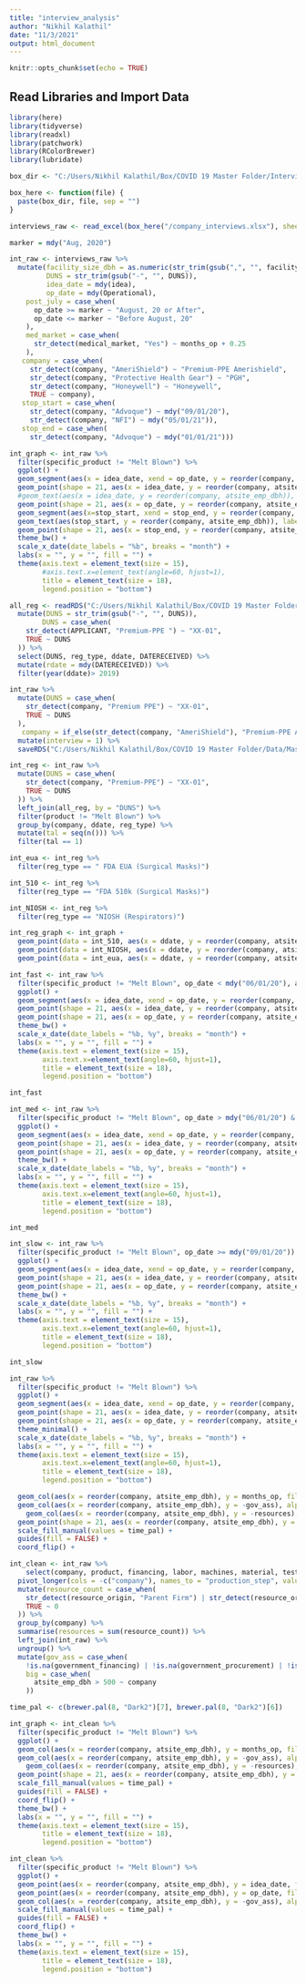 ```yaml
---
title: "interview_analysis"
author: "Nikhil Kalathil"
date: "11/3/2021"
output: html_document
---
```


```r
knitr::opts_chunk$set(echo = TRUE)
```

## Read Libraries and Import Data

```r
library(here)
library(tidyverse)
library(readxl)
library(patchwork)
library(RColorBrewer)
library(lubridate)
```

```r
box_dir <- "C:/Users/Nikhil Kalathil/Box/COVID 19 Master Folder/Interviews/NK Interview Recordings"

box_here <- function(file) {
  paste(box_dir, file, sep = "")
}
```

```r
interviews_raw <- read_excel(box_here("/company_interviews.xlsx"), sheet = "Sheet2")
```

```r
marker = mdy("Aug, 2020")
```

```r
int_raw <- interviews_raw %>% 
  mutate(facility_size_dbh = as.numeric(str_trim(gsub(",", "", facility_size_dbh))),
         DUNS = str_trim(gsub("-", "", DUNS)),
         idea_date = mdy(idea), 
         op_date = mdy(Operational), 
    post_july = case_when(
      op_date >= marker ~ "August, 20 or After", 
      op_date <= marker ~ "Before August, 20"
    ), 
    med_market = case_when(
      str_detect(medical_market, "Yes") ~ months_op + 0.25
    ), 
   company = case_when(
     str_detect(company, "AmeriShield") ~ "Premium-PPE Amerishield",
     str_detect(company, "Protective Health Gear") ~ "PGH",
     str_detect(company, "Honeywell") ~ "Honeywell",
     TRUE ~ company), 
   stop_start = case_when(
     str_detect(company, "Advoque") ~ mdy("09/01/20"), 
     str_detect(company, "NFI") ~ mdy("05/01/21")), 
   stop_end = case_when(
     str_detect(company, "Advoque") ~ mdy("01/01/21")))
```


```r
int_graph <- int_raw %>% 
  filter(specific_product != "Melt Blown") %>% 
  ggplot() +
  geom_segment(aes(x = idea_date, xend = op_date, y = reorder(company, atsite_emp_dbh), yend = reorder(company, atsite_emp_dbh)), linetype = 2) + 
  geom_point(shape = 21, aes(x = idea_date, y = reorder(company, atsite_emp_dbh) ), size = 2, alpha = 0.5, fill = brewer.pal(8, "Set2")[1]) + 
  #geom_text(aes(x = idea_date, y = reorder(company, atsite_emp_dbh)), label = "Idea",  size = 4, color = "Black") + 
  geom_point(shape = 21, aes(x = op_date, y = reorder(company, atsite_emp_dbh)), size = 4, fill = brewer.pal(8, "Set2")[1]) + 
  geom_segment(aes(x=stop_start, xend = stop_end, y = reorder(company, atsite_emp_dbh), yend = reorder(company, atsite_emp_dbh)), size = 3, color = "Dark Red", alpha = 0.4) + 
  geom_text(aes(stop_start, y = reorder(company, atsite_emp_dbh)), label = "X", color = "Dark Red", fontface = "bold", size = 3, vjust = 0.19) + 
  geom_point(shape = 21, aes(x = stop_end, y = reorder(company, atsite_emp_dbh)), size = 4, fill = brewer.pal(8, "Set2")[1]) + 
  theme_bw() + 
  scale_x_date(date_labels = "%b", breaks = "month") + 
  labs(x = "", y = "", fill = "") + 
  theme(axis.text = element_text(size = 15), 
        #axis.text.x=element_text(angle=60, hjust=1),
        title = element_text(size = 18), 
        legend.position = "bottom") 
```




```r
all_reg <- readRDS("C:/Users/Nikhil Kalathil/Box/COVID 19 Master Folder/Data/Masks/FDA/all_reg.RDS") %>% 
  mutate(DUNS = str_trim(gsub("-", "", DUNS)),
        DUNS = case_when(
    str_detect(APPLICANT, "Premium-PPE ") ~ "XX-01", 
    TRUE ~ DUNS
  )) %>% 
  select(DUNS, reg_type, ddate, DATERECEIVED) %>% 
  mutate(rdate = mdy(DATERECEIVED)) %>% 
  filter(year(ddate)> 2019)
```

```r
int_raw %>% 
  mutate(DUNS = case_when(
    str_detect(company, "Premium PPE") ~ "XX-01", 
    TRUE ~ DUNS
  ), 
   company = if_else(str_detect(company, "AmeriShield"), "Premium-PPE Amerishield", company)) %>% 
  mutate(interview = 1) %>% 
  saveRDS("C:/Users/Nikhil Kalathil/Box/COVID 19 Master Folder/Data/Masks/interviews.RDS")
```

```r
int_reg <- int_raw %>% 
  mutate(DUNS = case_when(
    str_detect(company, "Premium-PPE") ~ "XX-01", 
    TRUE ~ DUNS
  )) %>% 
  left_join(all_reg, by = "DUNS") %>% 
  filter(product != "Melt Blown") %>% 
  group_by(company, ddate, reg_type) %>% 
  mutate(tal = seq(n())) %>% 
  filter(tal == 1)
```

```r
int_eua <- int_reg %>% 
  filter(reg_type == " FDA EUA (Surgical Masks)") 

int_510 <- int_reg %>% 
  filter(reg_type == "FDA 510k (Surgical Masks)")

int_NIOSH <- int_reg %>% 
  filter(reg_type == "NIOSH (Respirators)")
```


```r
int_reg_graph <- int_graph + 
  geom_point(data = int_510, aes(x = ddate, y = reorder(company, atsite_emp_dbh)), shape = 22, color = "black", size = 5, fill = brewer.pal(9, "Purples")[3]) + 
  geom_point(data = int_NIOSH, aes(x = ddate, y = reorder(company, atsite_emp_dbh)), shape = 22, size = 5, fill = brewer.pal(9, "Purples")[6]) + 
  geom_point(data = int_eua, aes(x = ddate, y = reorder(company, atsite_emp_dbh)), shape = 22, size = 4, fill = brewer.pal(9, "Purples")[3], alpha = 0.6)
```

```r
int_fast <- int_raw %>% 
  filter(specific_product != "Melt Blown", op_date < mdy("06/01/20"), atsite_emp_dbh < 500) %>% 
  ggplot() +
  geom_segment(aes(x = idea_date, xend = op_date, y = reorder(company, atsite_emp_dbh), yend = reorder(company, atsite_emp_dbh)), linetype = 2) + 
  geom_point(shape = 21, aes(x = idea_date, y = reorder(company, atsite_emp_dbh) ), size = 2, alpha = 0.5, fill = brewer.pal(8, "Set2")[1]) + 
  geom_point(shape = 21, aes(x = op_date, y = reorder(company, atsite_emp_dbh)), size = 4, fill = brewer.pal(8, "Set2")[1]) + 
  theme_bw() + 
  scale_x_date(date_labels = "%b, %y", breaks = "month") + 
  labs(x = "", y = "", fill = "") + 
  theme(axis.text = element_text(size = 15), 
        axis.text.x=element_text(angle=60, hjust=1),
        title = element_text(size = 18), 
        legend.position = "bottom") 

int_fast
```

```r
int_med <- int_raw %>% 
  filter(specific_product != "Melt Blown", op_date > mdy("06/01/20") & op_date < mdy("09/01/20")) %>% 
  ggplot() +
  geom_segment(aes(x = idea_date, xend = op_date, y = reorder(company, atsite_emp_dbh), yend = reorder(company, atsite_emp_dbh)), linetype = 2) + 
  geom_point(shape = 21, aes(x = idea_date, y = reorder(company, atsite_emp_dbh) ), size = 2, alpha = 0.5, fill = brewer.pal(8, "Set2")[1]) + 
  geom_point(shape = 21, aes(x = op_date, y = reorder(company, atsite_emp_dbh)), size = 4, fill = brewer.pal(8, "Set2")[1]) + 
  theme_bw() + 
  scale_x_date(date_labels = "%b, %y", breaks = "month") + 
  labs(x = "", y = "", fill = "") + 
  theme(axis.text = element_text(size = 15), 
        axis.text.x=element_text(angle=60, hjust=1),
        title = element_text(size = 18), 
        legend.position = "bottom") 

int_med
```

```r
int_slow <- int_raw %>% 
  filter(specific_product != "Melt Blown", op_date >= mdy("09/01/20")) %>% 
  ggplot() +
  geom_segment(aes(x = idea_date, xend = op_date, y = reorder(company, atsite_emp_dbh), yend = reorder(company, atsite_emp_dbh)), linetype = 2) + 
  geom_point(shape = 21, aes(x = idea_date, y = reorder(company, atsite_emp_dbh) ), size = 2, alpha = 0.5, fill = brewer.pal(8, "Set2")[1]) + 
  geom_point(shape = 21, aes(x = op_date, y = reorder(company, atsite_emp_dbh)), size = 4, fill = brewer.pal(8, "Set2")[1]) + 
  theme_bw() + 
  scale_x_date(date_labels = "%b, %y", breaks = "month") + 
  labs(x = "", y = "", fill = "") + 
  theme(axis.text = element_text(size = 15), 
        axis.text.x=element_text(angle=60, hjust=1),
        title = element_text(size = 18), 
        legend.position = "bottom") 

int_slow
```
```r
int_raw %>% 
  filter(specific_product != "Melt Blown") %>% 
  ggplot() +
  geom_segment(aes(x = idea_date, xend = op_date, y = reorder(company, atsite_emp_dbh), yend = reorder(company, atsite_emp_dbh)), linetype = 2) + 
  geom_point(shape = 21, aes(x = idea_date, y = reorder(company, atsite_emp_dbh) ), size = 2, alpha = 0.5, fill = brewer.pal(8, "Set2")[1]) + 
  geom_point(shape = 21, aes(x = op_date, y = reorder(company, atsite_emp_dbh)), size = 4, fill = brewer.pal(8, "Set2")[1]) + 
  theme_minimal() + 
  scale_x_date(date_labels = "%b, %y", breaks = "month") + 
  labs(x = "", y = "", fill = "") + 
  theme(axis.text = element_text(size = 15), 
        axis.text.x=element_text(angle=60, hjust=1),
        title = element_text(size = 18), 
        legend.position = "bottom") 
```


```r

  geom_col(aes(x = reorder(company, atsite_emp_dbh), y = months_op, fill = post_july)) +
  geom_col(aes(x = reorder(company, atsite_emp_dbh), y = -gov_ass), alpha = 0.5, fill = "Purple", size = 5) +
    geom_col(aes(x = reorder(company, atsite_emp_dbh), y = -resources), fill = brewer.pal(3, "Greys")[2]) +
  geom_point(shape = 21, aes(x = reorder(company, atsite_emp_dbh), y = med_market), fill = brewer.pal(9, "Dark2")[1], size = 5, alpha = 0.7) +
  scale_fill_manual(values = time_pal) +
  guides(fill = FALSE) + 
  coord_flip() + 
```


```r
int_clean <- int_raw %>% 
    select(company, product, financing, labor, machines, material, testing, quality_control) %>% 
  pivot_longer(cols = -c("company"), names_to = "production_step", values_to = "resource_origin") %>% 
  mutate(resource_count = case_when(
    str_detect(resource_origin, "Parent Firm") | str_detect(resource_origin, "External Partnership") | str_detect(resource_origin, "Relationship") ~ 1, 
    TRUE ~ 0
  )) %>% 
  group_by(company) %>% 
  summarise(resources = sum(resource_count)) %>% 
  left_join(int_raw) %>% 
  ungroup() %>%
  mutate(gov_ass = case_when(
    !is.na(government_financing) | !is.na(government_procurement) | !is.na(government_credits) ~ resources + 0.5), 
    big = case_when(
      atsite_emp_dbh > 500 ~ company
    ))
```
```r
time_pal <- c(brewer.pal(8, "Dark2")[7], brewer.pal(8, "Dark2")[6])
```

```r
int_graph <- int_clean %>% 
  filter(specific_product != "Melt Blown") %>% 
  ggplot() + 
  geom_col(aes(x = reorder(company, atsite_emp_dbh), y = months_op, fill = post_july)) +
  geom_col(aes(x = reorder(company, atsite_emp_dbh), y = -gov_ass), alpha = 0.5, fill = "Purple", size = 5) +
    geom_col(aes(x = reorder(company, atsite_emp_dbh), y = -resources), fill = brewer.pal(3, "Greys")[2]) +
  geom_point(shape = 21, aes(x = reorder(company, atsite_emp_dbh), y = med_market), fill = brewer.pal(9, "Dark2")[1], size = 5, alpha = 0.7) +
  scale_fill_manual(values = time_pal) +
  guides(fill = FALSE) + 
  coord_flip() + 
  theme_bw() + 
  labs(x = "", y = "", fill = "") + 
  theme(axis.text = element_text(size = 15), 
        title = element_text(size = 18), 
        legend.position = "bottom")
```
```r
int_clean %>% 
  filter(specific_product != "Melt Blown") %>% 
  ggplot() + 
  geom_point(aes(x = reorder(company, atsite_emp_dbh), y = idea_date, fill = post_july)) +
  geom_point(aes(x = reorder(company, atsite_emp_dbh), y = op_date, fill = post_july)) +
  geom_col(aes(x = reorder(company, atsite_emp_dbh), y = -gov_ass), alpha = 0.5, fill = "Purple", size = 5) +
  scale_fill_manual(values = time_pal) +
  guides(fill = FALSE) + 
  coord_flip() + 
  theme_bw() + 
  labs(x = "", y = "", fill = "") + 
  theme(axis.text = element_text(size = 15), 
        title = element_text(size = 18), 
        legend.position = "bottom")
```

